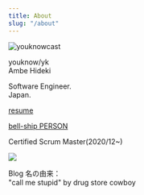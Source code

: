 ```yaml
---
title: About
slug: "/about"
---
```


![youknowcast](dog_s.png#float=left)

youknow/yk  
Ambe Hideki

Software Engineer.  
Japan.

[resume](https://www.resume.id/youknowcast)

[bell-ship PERSON](https://bs.bell-face.com/2020/11/24/2020112401/)

Certified Scrum Master(2020/12~)

![](seal-csm.png)

Blog 名の由来：  
"call me stupid" by drug store cowboy